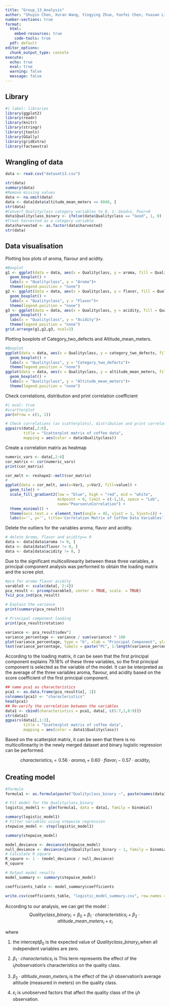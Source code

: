 ```yaml
---
title: "Group_13_Analysis"
author: "Shuyin Chen, Xuran Wang, Yingying Zhuo, Yunfei Chen, Yuxuan Li "
number-sections: true
format: 
  html:
    embed-resources: true
    code-tools: true
  pdf: default
editor_options: 
  chunk_output_type: console
execute:
  echo: true
  eval: true
  warning: false
  message: false
---
```

## Library

```r
#| label: libraries
library(ggplot2)
library(readr)
library(knitr)
library(stringr)
library(jtools)
library(GGally)
library(gridExtra)
library(factoextra)
```

## Wrangling of data

```r
data <- read.csv("dataset13.csv")

str(data)
summary(data)
#Remove missing values
data <- na.omit(data)
data <- data[data$altitude_mean_meters <= 8848, ]
str(data)
#Convert Qualityclass category variables to 0, 1: Good=1, Poor=0
data$Qualityclass_binary <- ifelse(data$Qualityclass == "Good", 1, 0)
#Treat harvested as a category variable
data$harvested <- as.factor(data$harvested)
str(data)

```
## Data visualisation
Plotting box plots of aroma, flavour and acidity.
```r
#Boxplot
g1 <- ggplot(data = data, aes(x = Qualityclass, y = aroma, fill = Qualityclass)) +
  geom_boxplot() +
  labs(x = "Qualityclass", y = "Aroma")+ 
  theme(legend.position = "none")
g2 <- ggplot(data = data, aes(x = Qualityclass, y = flavor, fill = Qualityclass)) +
  geom_boxplot() +
  labs(x = "Qualityclass", y = "Flavor")+ 
  theme(legend.position = "none")
g3 <- ggplot(data = data, aes(x = Qualityclass, y = acidity, fill = Qualityclass)) +
  geom_boxplot() +
  labs(x = "Qualityclass", y = "Acidity")+ 
  theme(legend.position = "none")
grid.arrange(g1,g2,g3, ncol=3)
```

Plotting boxplots of Category_two_defects and Altitude_mean_meters.
```r
#Boxplot
ggplot(data = data, aes(x = Qualityclass, y = category_two_defects, fill = Qualityclass)) +
  geom_boxplot() +
  labs(x = "Qualityclass", y = "Category_two_defects")+ 
  theme(legend.position = "none")
ggplot(data = data, aes(x = Qualityclass, y = altitude_mean_meters, fill = Qualityclass)) +
  geom_boxplot() +
  labs(x = "Qualityclass", y = "Altitude_mean_meters")+ 
  theme(legend.position = "none")

```

Check correlations, distribution and print correlation coefficient
```r
#| eval: true
#scartterplot
par(mfrow = c(1, 1))

# Check correlations (as scatterplots), distribution and print correlation coefficient 
ggpairs(data[,2:6], 
        title = "Scatterplot matrix of coffee data", 
        mapping = aes(color = data$Qualityclass))

```

Create a correlation matrix as heatmap
```r
numeric_vars <- data[,2:6]
cor_matrix <- cor(numeric_vars)
print(cor_matrix)

cor_melt <- reshape2::melt(cor_matrix)
# 
ggplot(data = cor_melt, aes(x=Var1, y=Var2, fill=value)) +
  geom_tile() +
  scale_fill_gradient2(low = "blue", high = "red", mid = "white", 
                       midpoint = 0, limit = c(-1,1), space = "Lab", 
                       name="Pearson\nCorrelation") +
  theme_minimal() + 
  theme(axis.text.x = element_text(angle = 45, vjust = 1, hjust=1)) +
  labs(x='', y='', title='Correlation Matrix of Coffee Data Variables')
```

Delete the outliers for the variables aroma, flavor and acidity.
```r
# delete Aroma, flavor and acidity== 0 
data <- data[data$aroma != 0, ]
data <- data[data$flavor != 0, ]
data <- data[data$acidity != 0, ]
```
Due to the significant multicollinearity between these three variables, a principal component analysis was performed to obtain the loading matrix and the scree plot.
```r
#pca for aroma flavor acidity
varable3 <- scale(data[, 2:4])
pca_result <- prcomp(varable3, center = TRUE, scale. = TRUE)
fviz_pca_ind(pca_result)

# Explain the variance
print(summary(pca_result))

# Principal component loading
print(pca_result$rotation)

variance <- pca_result$sdev^2
variance_percentage <- variance / sum(variance) * 100
plot(variance_percentage, type = "b", xlab = "Principal Component", ylab = "Percentage of Variance Explained", main = "Scree Plot")
text(variance_percentage, labels = paste("PC", 1:length(variance_percentage)), pos = 4)
```
According to the loading matrix, it can be seen that the first principal component explains 79.18% of these three variables, so the first principal component is selected as the variable of the model. It can be interpreted as the average of the three variables aroma, flavour, and acidity based on the score coefficient of the first principal component.
```r
## name pca1 as characteristics
pca1 <- as.data.frame(pca_result$x[, 1])
colnames(pca1) <- "characteristics"
head(pca1)
## Re-verify the correlation between the variables
data1 <- cbind(characteristics = pca1, data[, c(5:7,1,8:9)])
str(data1)
ggpairs(data1[,1:3], 
        title = "Scatterplot matrix of coffee data", 
        mapping = aes(color = data1$Qualityclass))
```
Based on the scatterplot matrix, it can be seen that there is no multicollinearity in the newly merged dataset and binary logistic regression can be performed.

$$characteristics_{\mbox{i}} =
0.56 \cdot aroma_{\mbox{i}} +
0.60 \cdot flavor_{\mbox{i}} - 0.57 \cdot acidity_{\mbox{i}}$$ 

## Creating model

```r
#formula
formula1 <- as.formula(paste("Qualityclass_binary ~", paste(names(data1)[1:5], collapse = "+")))

# Fit model for the Qualityclass_binary
logistic_model1 <- glm(formula1, data = data1, family = binomial)

summary(logistic_model1)
# Filter variables using stepwise regression
stepwise_model <- step(logistic_model1)

summary(stepwise_model)
```

```r
model_deviance <- deviance(stepwise_model)
null_deviance <- deviance(glm(Qualityclass_binary ~ 1, family = binomial, data = data1))
# Calculate R_square
R_square <- 1 - (model_deviance / null_deviance)
R_square
```

```r
# Output model results
model_summary <- summary(stepwise_model)

coefficients_table <- model_summary$coefficients

write.csv(coefficients_table, "logistic_model_summary.csv", row.names = TRUE)

```

According to our analysis, we can get the model：
$$ {Qualityclass\_binary}_i = \beta_0 + \beta_1 \cdot{characteristics}_i + \beta_2  \cdot{altitude\_mean\_meters}_i + \varepsilon_i $$

where

1. the intercept$\beta_0$ is the expected value of ${Qualityclass\_binary}_i$,when all independent variables are zero.

2. $\beta_1  \cdot {characteristics}_i$ is This term represents the effect of the $i_th$observation's characteristics on the quality class.

3. $\beta_2  \cdot {altitude\_mean\_meters}_i$ is the effect of the $i_th$ observation's average altitude (measured in meters) on the quality class.

4. $\varepsilon_i$ is unobserved factors that affect the quality class of the $i_th$ observation.
